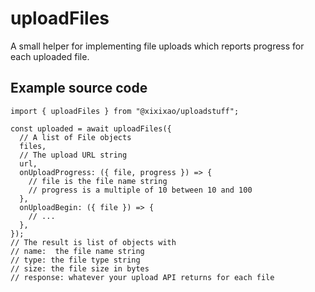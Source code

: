 # uploadFiles

A small helper for implementing file uploads which reports progress for each uploaded file.

## Example source code

```tsx filename="main.tsx"
import { uploadFiles } from "@xixixao/uploadstuff";

const uploaded = await uploadFiles({
  // A list of File objects
  files,
  // The upload URL string
  url,
  onUploadProgress: ({ file, progress }) => {
    // file is the file name string
    // progress is a multiple of 10 between 10 and 100
  },
  onUploadBegin: ({ file }) => {
    // ...
  },
});
// The result is list of objects with
// name:  the file name string
// type: the file type string
// size: the file size in bytes
// response: whatever your upload API returns for each file
```
